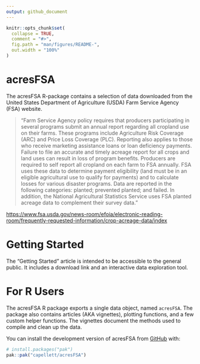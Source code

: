 ```yaml
---
output: github_document
---
```


<!-- README.md is generated from README.Rmd. Please edit that file -->

```r
knitr::opts_chunk$set(
  collapse = TRUE,
  comment = "#>",
  fig.path = "man/figures/README-",
  out.width = "100%"
)
```

# acresFSA

<!-- badges: start -->
<!-- badges: end -->

The acresFSA R-package contains a selection of data downloaded from the United States Department of Agriculture (USDA) Farm Service Agency (FSA) website.

> "Farm Service Agency policy requires that producers participating in several programs submit an annual report regarding all cropland use on their farms. These programs include Agriculture Risk Coverage (ARC) and Price Loss Coverage (PLC). Reporting also applies to those who receive marketing assistance loans or loan deficiency payments. Failure to file an accurate and timely acreage report for all crops and land uses can result in loss of program benefits. Producers are required to self report all cropland on each farm to FSA annually. FSA uses these data to determine payment eligibility (land must be in an eligible agricultural use to qualify for payments) and to calculate losses for various disaster programs. Data are reported in the following categories: planted; prevented planted; and failed. In addition, the National Agricultural Statistics Service uses FSA planted acreage data to complement their survey data."

<https://www.fsa.usda.gov/news-room/efoia/electronic-reading-room/frequently-requested-information/crop-acreage-data/index>

# Getting Started
The "Getting Started" article is intended to be accessible to the general public. It includes a download link and an interactive data exploration tool.

# For R Users
The acresFSA R package exports a single data object, named `acresFSA`. The package also contains articles (AKA vignettes), plotting functions, and a few custom helper functions. The vignettes document the methods used to compile and clean up the data.

You can install the development version of acresFSA from [GitHub](https://github.com/) with:

```r
# install.packages("pak")
pak::pak("capellett/acresFSA")
```

